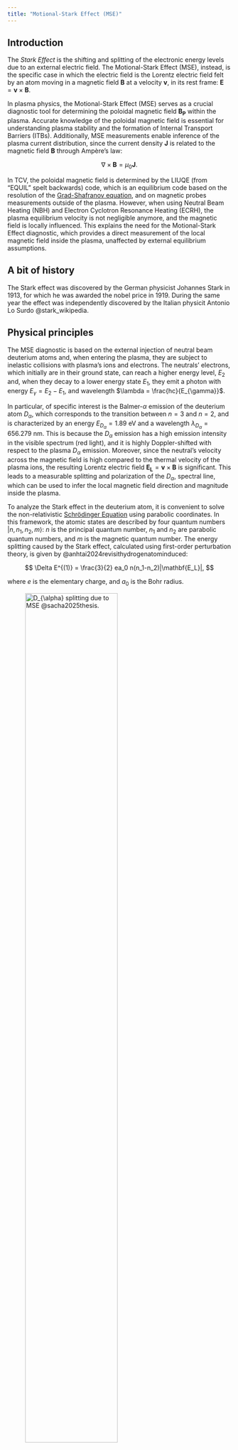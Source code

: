 ```yaml
---
title: "Motional-Stark Effect (MSE)"
---
```



## Introduction

The *Stark Effect* is the shifting and splitting of the electronic energy levels due to an external electric field. The Motional-Stark Effect (MSE), instead, is the specific case in which the electric field is the Lorentz electric field felt by an atom moving in a magnetic field $\mathbf{B}$ at a velocity $\mathbf{v}$, in its rest frame: $\mathbf{E} = \mathbf{v} \times \mathbf{B}$.

In plasma physics, the Motional-Stark Effect (MSE) serves as a crucial diagnostic tool for determining the poloidal magnetic field $\mathbf{B_P}$ within the plasma. Accurate knowledge of the poloidal magnetic field is essential for understanding plasma stability and the formation of Internal Transport Barriers (ITBs). Additionally, MSE measurements enable inference of the plasma current distribution, since the current density $\mathbf{J}$ is related to the magnetic field $\mathbf{B}$ through Ampère's law:

$$
\nabla \times \mathbf{B} = \mu_0 \mathbf{J}.
$$

In TCV, the poloidal magnetic field is determined by the LIUQE (from "EQUIL" spelt backwards) code, which is an equilibrium code based on the resolution of the [Grad-Shafranov equation](Grad_Shafranov.qmd), and on magnetic probes measurements outside of the plasma. However, when using Neutral Beam Heating (NBH) and Electron Cyclotron Resonance Heating (ECRH), the plasma equilibrium velocity is not negligible anymore, and the magnetic field is locally influenced. This explains the need for the Motional-Stark Effect diagnostic, which provides a direct measurement of the local magnetic field inside the plasma, unaffected by external equilibrium assumptions.

## A bit of history

The Stark effect was discovered by the German physicist Johannes Stark in 1913, for which he was awarded the nobel price in 1919. During the same year the effect was independently discovered by the Italian physicit Antonio Lo Surdo @stark_wikipedia.

## Physical principles

The MSE diagnostic is based on the external injection of neutral beam deuterium atoms and, when entering the plasma, they are subject to inelastic collisions with plasma's ions and electrons. The neutrals' electrons, which initially are in their ground state, can reach a higher energy level, $E_{2}$ and, when they decay to a lower energy state $E_{1}$, they emit a photon with energy $E_{\gamma} = E_2 - E_1$, and wavelength $\lambda = \frac{hc}{E_{\gamma}}$. 

In particular, of specific interest is the Balmer-$\alpha$ emission of the deuterium atom $D_{\alpha}$, which corresponds to the transition between $n=3$ and $n=2$, and is characterized by an energy $E_{D_{\alpha}} = 1.89$ eV and a wavelength $\lambda_{D_{\alpha}} = 656.279$ nm. This is because the $D_{\alpha}$ emission has a high emission intensity in the visible spectrum (red light), and it is highly Doppler-shifted with respect to the plasma $D_{\alpha}$ emission. Moreover, since the neutral's velocity across the magnetic field is high compared to the thermal velocity of the plasma ions, the resulting Lorentz electric field $\mathbf{E_L} = \mathbf{v} \times \mathbf{B}$ is significant. This leads to a measurable splitting and polarization of the $D_{\alpha}$, spectral line, which can be used to infer the local magnetic field direction and magnitude inside the plasma. 

To analyze the Stark effect in the deuterium atom, it is convenient to solve the non-relativistic [Schrödinger Equation](../Quantum_physics/Schr%C3%B6dinger_eq.qmd) using parabolic coordinates. In this framework, the atomic states are described by four quantum numbers $|n, n_1, n_2, m\rangle$: $n$ is the principal quantum number, $n_1$ and $n_2$ are parabolic quantum numbers, and $m$ is the magnetic quantum number. The energy splitting caused by the Stark effect, calculated using first-order perturbation theory, is given by @anhtai2024revisithydrogenatominduced:

$$
\Delta E^{(1)} = \frac{3}{2} ea_0 n(n_1-n_2)|\mathbf{E_L}|,
$$

where $e$ is the elementary charge, and $a_0$ is the Bohr radius.

![$D_{\alpha}$ splitting due to MSE @sacha2025thesis.](Figures/D_alpha_splitting1.png){#fig-D_alpha1 width=70%}

In @fig-D_alpha1 the lines splitting of the energy levels with principal quantum numbers $n=2$ and $n=3$ is shown. For clarity the fine structure splitting is not shown. 

![Spectral lines separation of the $D_{\alpha}$ radiation due to MSE @sacha2025thesis.](Figures/D_alpha_splitting2.png){#fig-D_alpha2 width=80%}

The separation of the spectral lines, as shown in @fig-D_alpha2, is directly proportional to the strength of the electric field @sacha2025thesis:

$$
\Delta \lambda \approx \frac{3ea_0|\mathbf{E_L}|\lambda_0^2}{2hc},
$$

where $\lambda_0$ is the unshifted Balmer-$\alpha$ wavelength, $h$ is Planck's constant, and $c$ is the speed of light.

The π and $\mathrm{\sigma}$ components are resepectively polarized parallel and perpendicular to the electric field. 
This means that when trying to catch the radiation, the instensity of the components depend on the direction of the 
line-of-sight (LOS) respect to $\mathbf{E_L}$. 
Defining with $\Psi$ the angle between the LOS and $\mathbf{E_L}$, the observed intensities scale as:

$$
I_{\sigma} \propto 1 + \cos^2\Psi,
$$

$$
I_{\pi} \propto \sin^2\Psi.
$$

## MSE diagnostic on TCV

The MSE diagnostic on TCV relies on the deuterium neutrals injected 
by the [NBI-1 of TCV](NBI.qmd). Along the beam 20 LOS are defined, originating from the optical
setup at the bottom of TCV, as shown in @fig-LOS_TCV.

::: {#fig-LOS_TCV layout-ncol="2"}
![Intersection of LOS (in grey) with the NBI (in orange) @sacha2025thesis.](Figures/LOS_TCV1.jpg){#fig-LOS_TCV1 width=80%}

![Poloidal cross section of TCV with an example of magnetic equilibrium. In red the LOS and in green the NBI @sacha2025thesis.](Figures/LOS_TCV2.png){#fig-LOS_TCV2 width=40%}

:::

To detect the Doppler-shifted radiation emitted by the neutral beam, each line-of-sight (LOS) must be oriented at an angle other than $90^\circ$ relative to the beam direction. 
This arrangement ensures that the neutral beam has a velocity component along the LOS, making the Doppler-shifted emission distinguishable from the background plasma radiation.

![D$_{\mathrm{\alpha}}$ radiation](Figures/D_alpha_fromplasma.png){#fig-Dalpha_emission}

As shown in @fig-Dalpha_emission, the D$_{\mathrm{\alpha}}$ spectrum exhibits several distinct peaks:

- The full-energy peak corresponds to emission from D$^+$ ions;
- The half-energy peak arises from D$^+_2$ ions;
- The third-energy peak is due to D$^+_3$ ions;
- The remaining portion of the spectrum is non-shifted radiation emitted by the plasma.

These energy shifts result from the different velocities of the ion species, which are determined by their respective masses.



| LOS | R$_\mathrm{inter}$ [m] | α [deg] | Doppler shift ∆λ [Å] | resolution ∆R [cm⁻¹] |
|:---:|:----------:|:-------:|:---------------------:|:----------------------:|
|  1  | 1.1062     | 138.61  | -27.1349              | 6.4                    |
|  2  | 1.0920     | 138.04  | -26.8964              | 6.5                    |
|  3  | 1.0783     | 137.48  | -26.6568              | 6.4                    |
|  4  | 1.0651     | 136.91  | -26.4158              | 6.1                    |
|  5  | 1.0524     | 136.35  | -26.1734              | 5.8                    |
|  6  | 1.0402     | 135.80  | -25.9294              | 5.6                    |
|  7  | 1.0278     | 135.24  | -25.6837              | 5.5                    |
|  8  | 1.0163     | 134.69  | -25.4361              | 5.2                    |
|  9  | 1.0053     | 134.13  | -25.1867              | 5.0                    |
| 10  | 0.9952     | 133.58  | -24.9351              | 4.8                    |
| 11  | 0.9849     | 133.03  | -24.6813              | 4.6                    |
| 12  | 0.9748     | 132.48  | -24.4251              | 4.4                    |
| 13  | 0.9651     | 131.92  | -24.1664              | 4.2                    |
| 14  | 0.9556     | 131.37  | -23.9049              | 4.1                    |
| 15  | 0.9464     | 130.81  | -23.6407              | 3.9                    |
| 16  | 0.9374     | 130.26  | -23.3733              | 3.7                    |
| 17  | 0.9283     | 129.70  | -23.1028              | 3.5                    |
| 18  | 0.9198     | 129.14  | -22.8288              | 3.4                    |
| 19  | 0.9116     | 128.57  | -22.5512              | 3.2                    |
| 20  | 0.9035     | 128.00  | -22.2697              | 3.0                    |

: Parameters of each LOS. R$_\mathrm{inter}$ is the radial position of the 
intersection between LOS and NBI-1, α is the angle between LOS and NBI-1,
∆λ is the doppler shift, and ∆R is the radial resolution @sacha2025thesis. {#tbl-measurement}

In @tbl-measurement all the parameters relative to the intersection
between the LOSs and the NBI-1 are listed.

![Optical setup of the MSE diagnostic @sacha2025thesis](Figures/optical_setup.png){#fig-optical_setup}

| **Parameter**              | **Spectrometer**           | **Camera**             | **Fibers**               |
|----------------------------|----------------------------|------------------------|--------------------------|
| Focal length               | 500 mm                     |                        |                          |
| F#                          | 4                          |                        |                          |
| Grating                     | 2400 grooves/mm            |                        |                          |
| Resolution                  | ~ 0.5 Å                    |                        |                          |
| Range                       | 3800-8000 Å                |                        |                          |
| Model                       |                            | Andor EMCCD            |                          |
| Pixel size                  |                            | 13 µm                  |                          |
| Array size                  |                            | 1024x1024              |                          |
| Time resolution             |                            | 20 ms                  |                          |
| Camera range                |                            | 3800-9000 Å            |                          |
| Length of each fiber        |                            |                        | 30 m                     |
| Core diameter               |                            |                        | 295 µm                   |
| #fibers per branch          |                            |                        | 20                       |
| #branches                   |                            |                        | 2                        |
| Fiber range                 |                            |                        | 3800-8500 Å              |


: Parameters of the optical components @sacha2025thesis. {#tbl-optical_components}



## References

```bibliography